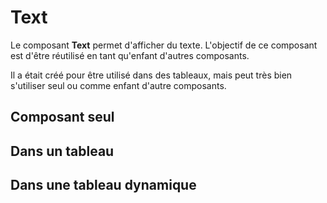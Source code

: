 # Text

Le composant **Text** permet d'afficher du texte. L'objectif de ce composant est d'être réutilisé en tant qu'enfant d'autres composants.

Il a était créé pour être utilisé dans des tableaux, mais peut très bien s'utiliser seul ou comme enfant d'autre composants.

## Composant seul  


<FormExample source={source} />

## Dans un tableau 


<FormExample source={sourceTable} />

## Dans une tableau dynamique


<FormExample source={sourceRoster} data={dataRoster} />

